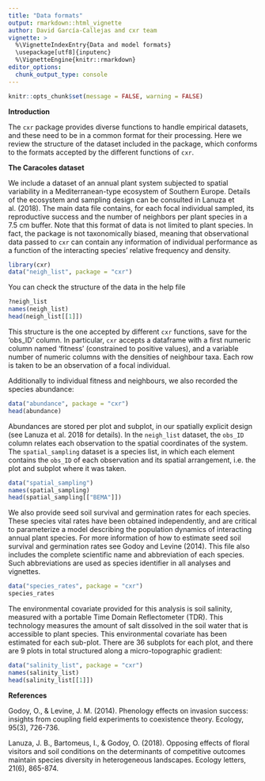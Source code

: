 ```yaml
---
title: "Data formats"
output: rmarkdown::html_vignette
author: David García-Callejas and cxr team
vignette: >
  %\VignetteIndexEntry{Data and model formats}
  \usepackage[utf8]{inputenc}
  %\VignetteEngine{knitr::rmarkdown}
editor_options: 
  chunk_output_type: console
---
```


```r
knitr::opts_chunk$set(message = FALSE, warning = FALSE)
```

**Introduction**

The `cxr` package provides diverse functions to handle empirical datasets, and these need to be in a common format for their processing. Here we review the structure of the dataset included in the package, which conforms to the formats accepted by the different functions of `cxr`. 

**The Caracoles dataset**

We include a dataset of an annual plant system subjected to spatial variability in a Mediterranean-type ecosystem of Southern Europe. Details of the ecosystem and sampling design can be consulted in Lanuza et al. (2018). The main data file contains, for each focal individual sampled, its reproductive success and the number of neighbors per plant species in a 7.5 cm buffer. Note that this format of data is not limited to plant species. In fact, the package is not taxonomically biased, meaning that observational data passed to `cxr` can contain any information of individual performance as a function of the interacting species' relative frequency and density. 

```r
library(cxr)
data("neigh_list", package = "cxr")
```

You can check the structure of the data in the help file

```r
?neigh_list
names(neigh_list)
head(neigh_list[[1]])
```

This structure is the one accepted by different `cxr` functions, save for the 'obs_ID' column. In particular, `cxr` accepts a dataframe with a first numeric column named 'fitness' (constrained to positive values), and a variable number of numeric columns with the densities of neighbour taxa. Each row is taken to be an observation of a focal individual.

Additionally to individual fitness and neighbours, we also recorded the species abundance:

```r
data("abundance", package = "cxr")
head(abundance)
```

Abundances are stored per plot and subplot, in our spatially explicit design (see Lanuza et al. 2018 for details). In the `neigh_list` dataset, the `obs_ID` column relates each observation to the spatial coordinates of the system. The `spatial_sampling` dataset is a species list, in which each element contains the `obs_ID` of each observation and its spatial arrangement, i.e. the plot and subplot where it was taken.

```r
data("spatial_sampling")
names(spatial_sampling)
head(spatial_sampling[["BEMA"]])
```

We also provide seed soil survival and germination rates for each species. These species vital rates have been obtained independently, and are critical to parameterize a model describing the population dynamics of interacting annual plant species. For more information of how to estimate seed soil survival and germination rates see Godoy and Levine (2014). This file also includes the complete scientific name and abbreviation of each species. Such abbreviations are used as species identifier in all analyses and vignettes.

```r
data("species_rates", package = "cxr")
species_rates 
```

The environmental covariate provided for this analysis is soil salinity, measured with a portable Time Domain Reflectometer (TDR). This technology measures the amount of salt dissolved in the soil water that is accessible to plant species. This environmental covariate has been estimated for each sub-plot. There are 36 subplots for each plot, and there are 9 plots in total structured along a micro-topographic gradient: 

```r
data("salinity_list", package = "cxr")
names(salinity_list)
head(salinity_list[[1]])
```

**References**

Godoy, O., & Levine, J. M. (2014). Phenology effects on invasion success: insights from coupling field experiments to coexistence theory. Ecology, 95(3), 726-736.

Lanuza, J. B., Bartomeus, I., & Godoy, O. (2018). Opposing effects of floral visitors and soil conditions on the determinants of competitive outcomes maintain species diversity in heterogeneous landscapes. Ecology letters, 21(6), 865-874.
